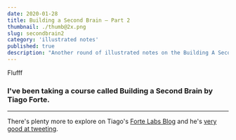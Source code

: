 ```yaml
---
date: 2020-01-28
title: Building a Second Brain – Part 2
thumbnail: ./thumb@2x.png
slug: secondbrain2
category: 'illustrated notes'
published: true
description: "Another round of illustrated notes on the Building A Second Brain system by Tiago Forte"
---
```




<NotesContainer>

Flufff

### I've been taking a course called <Link to='https://www.buildingasecondbrain.com'>Building a Second Brain</Link> by <Link to='https://twitter.com/fortelabs'>Tiago Forte</Link>.

---

There's plenty more to explore on Tiago's [Forte Labs Blog](https://praxis.fortelabs.co/) and he's [very good at tweeting](https://twitter.com/fortelabs).


<InlineSignUp />

</NotesContainer>